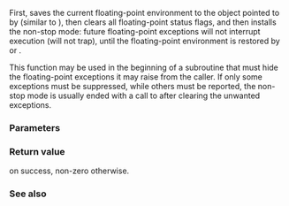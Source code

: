 {{cpp/title|feholdexcept}}
{{cpp/numeric/fenv/navbar}}
{{dcl begin}}
{{dcl header | cfenv}}
{{dcl | since=c++11 |
int feholdexcept( std::fenv_t* envp )
}}
{{dcl end}}

First, saves the current floating-point environment to the object pointed to by {{tt|envp}} (similar to {{lc|std::fegetenv}}), then clears all floating-point status flags, and then installs the non-stop mode: future floating-point exceptions will not interrupt execution (will not trap), until the floating-point environment is restored by {{lc|std::feupdateenv}} or {{lc|std::fesetenv}}.

This function may be used in the beginning of a subroutine that must hide the floating-point exceptions it may raise from the caller. If only some exceptions must be suppressed, while others must be reported, the non-stop mode is usually ended with a call to {{lc|std::feupdateenv}} after clearing the unwanted exceptions.

===Parameters===
{{par begin}}
{{par | envp | pointer to the object of type {{c|std::fenv_t}} where the floating-point environment will be stored}}
{{par end}}

===Return value===
{{c|0}} on success, non-zero otherwise.

===See also===
{{dsc begin}}
{{dsc inc | cpp/numeric/fenv/dsc feupdateenv}}
{{dsc inc | cpp/numeric/fenv/dsc feenv}}
{{dsc inc | cpp/numeric/fenv/dsc FE_DFL_ENV}}
{{dsc see c | c/numeric/fenv/feholdexcept}}
{{dsc end}}

{{langlinks|de|es|fr|it|ja|pt|ru|zh}}